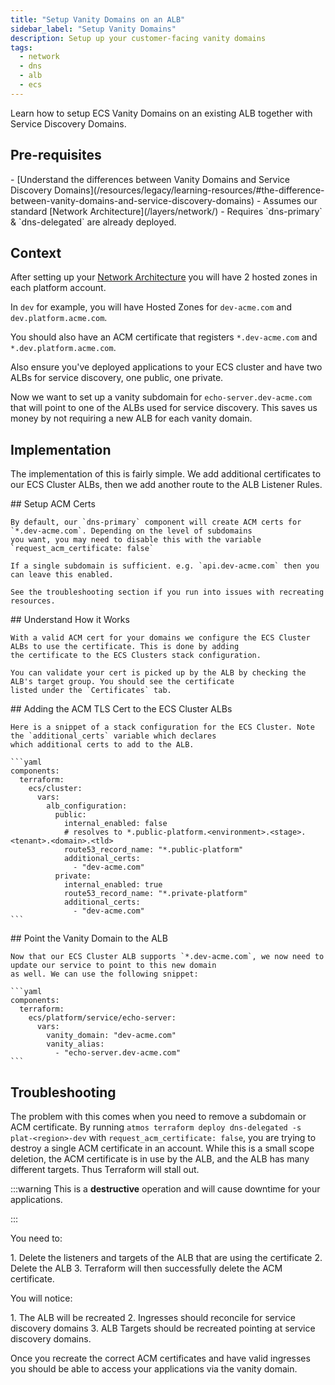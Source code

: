 ```yaml
---
title: "Setup Vanity Domains on an ALB"
sidebar_label: "Setup Vanity Domains"
description: Setup up your customer-facing vanity domains
tags:
  - network
  - dns
  - alb
  - ecs
---
```


<Intro>
  Learn how to setup ECS Vanity Domains on an existing ALB together with Service Discovery Domains.
</Intro>

## Pre-requisites

<TaskList>
  - [Understand the differences between Vanity Domains and Service Discovery Domains](/resources/legacy/learning-resources/#the-difference-between-vanity-domains-and-service-discovery-domains)
  - Assumes our standard [Network Architecture](/layers/network/)
  - Requires `dns-primary` & `dns-delegated` are already deployed.
</TaskList>

## Context

After setting up your [Network Architecture](/layers/network) you will have 2 hosted zones in each platform account.

In `dev` for example, you will have Hosted Zones for `dev-acme.com` and `dev.platform.acme.com`.

You should also have an ACM certificate that registers `*.dev-acme.com` and `*.dev.platform.acme.com`.

Also ensure you've deployed applications to your ECS cluster and have two ALBs for service discovery, one public, one
private.

Now we want to set up a vanity subdomain for `echo-server.dev-acme.com` that will point to one of the ALBs used for
service discovery. This saves us money by not requiring a new ALB for each vanity domain.

## Implementation

The implementation of this is fairly simple. We add additional certificates to our ECS Cluster ALBs, then we add another
route to the ALB Listener Rules.

<Steps>
  <Step>
    ## <StepNumber/> Setup ACM Certs

    By default, our `dns-primary` component will create ACM certs for `*.dev-acme.com`. Depending on the level of subdomains
    you want, you may need to disable this with the variable `request_acm_certificate: false`

    If a single subdomain is sufficient. e.g. `api.dev-acme.com` then you can leave this enabled.

    See the troubleshooting section if you run into issues with recreating resources.
  </Step>

  <Step>
    ## <StepNumber/> Understand How it Works

    With a valid ACM cert for your domains we configure the ECS Cluster ALBs to use the certificate. This is done by adding
    the certificate to the ECS Clusters stack configuration.

    You can validate your cert is picked up by the ALB by checking the ALB's target group. You should see the certificate
    listed under the `Certificates` tab.
  </Step>

  <Step>
    ## <StepNumber/> Adding the ACM TLS Cert to the ECS Cluster ALBs

    Here is a snippet of a stack configuration for the ECS Cluster. Note the `additional_certs` variable which declares
    which additional certs to add to the ALB.

    ```yaml
    components:
      terraform:
        ecs/cluster:
          vars:
            alb_configuration:
              public:
                internal_enabled: false
                # resolves to *.public-platform.<environment>.<stage>.<tenant>.<domain>.<tld>
                route53_record_name: "*.public-platform"
                additional_certs:
                  - "dev-acme.com"
              private:
                internal_enabled: true
                route53_record_name: "*.private-platform"
                additional_certs:
                  - "dev-acme.com"
    ```
  </Step>

  <Step>
    ## <StepNumber/> Point the Vanity Domain to the ALB

    Now that our ECS Cluster ALB supports `*.dev-acme.com`, we now need to update our service to point to this new domain
    as well. We can use the following snippet:

    ```yaml
    components:
      terraform:
        ecs/platform/service/echo-server:
          vars:
            vanity_domain: "dev-acme.com"
            vanity_alias:
              - "echo-server.dev-acme.com"
    ```
  </Step>
</Steps>

## Troubleshooting

The problem with this comes when you need to remove a subdomain or ACM certificate. By running
`atmos terraform deploy dns-delegated -s plat-<region>-dev` with `request_acm_certificate: false`, you are trying to
destroy a single ACM certificate in an account. While this is a small scope deletion, the ACM certificate is in use by
the ALB, and the ALB has many different targets. Thus Terraform will stall out.

:::warning This is a **destructive** operation and will cause downtime for your applications.

:::

You need to:

<Steps>
  1. Delete the listeners and targets of the ALB that are using the certificate
  2. Delete the ALB
  3. Terraform will then successfully delete the ACM certificate.
</Steps>

You will notice:

<Steps>
  1. The ALB will be recreated
  2. Ingresses should reconcile for service discovery domains
  3. ALB Targets should be recreated pointing at service discovery domains.
</Steps>

Once you recreate the correct ACM certificates and have valid ingresses you should be able to access your applications
via the vanity domain.

